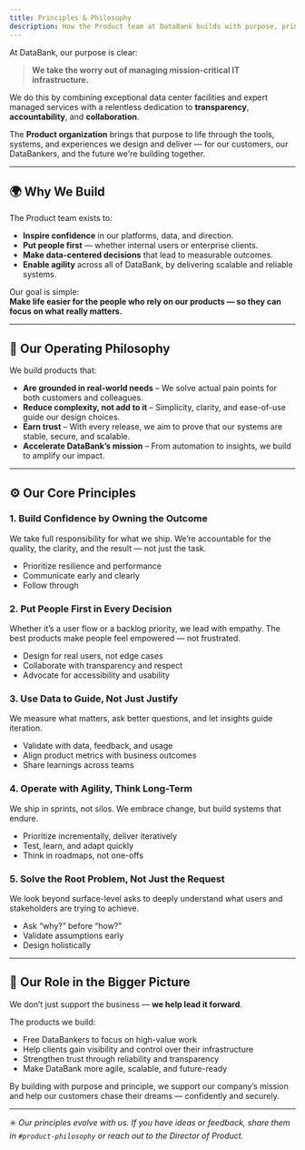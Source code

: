 ```yaml
---
title: Principles & Philosophy
description: How the Product team at DataBank builds with purpose, principles, and people at the center.
---
```


At DataBank, our purpose is clear:

> **We take the worry out of managing mission-critical IT infrastructure.**

We do this by combining exceptional data center facilities and expert managed services with a relentless dedication to **transparency**, **accountability**, and **collaboration**.

The **Product organization** brings that purpose to life through the tools, systems, and experiences we design and deliver — for our customers, our DataBankers, and the future we're building together.

---

## 🌍 Why We Build

The Product team exists to:

- **Inspire confidence** in our platforms, data, and direction.
- **Put people first** — whether internal users or enterprise clients.
- **Make data-centered decisions** that lead to measurable outcomes.
- **Enable agility** across all of DataBank, by delivering scalable and reliable systems.

Our goal is simple:  
**Make life easier for the people who rely on our products — so they can focus on what really matters.**

---

## 🧱 Our Operating Philosophy

We build products that:

- **Are grounded in real-world needs** – We solve actual pain points for both customers and colleagues.
- **Reduce complexity, not add to it** – Simplicity, clarity, and ease-of-use guide our design choices.
- **Earn trust** – With every release, we aim to prove that our systems are stable, secure, and scalable.
- **Accelerate DataBank’s mission** – From automation to insights, we build to amplify our impact.

---

## ⚙️ Our Core Principles

### 1. Build Confidence by Owning the Outcome
We take full responsibility for what we ship. We’re accountable for the quality, the clarity, and the result — not just the task.

- Prioritize resilience and performance
- Communicate early and clearly
- Follow through

### 2. Put People First in Every Decision
Whether it’s a user flow or a backlog priority, we lead with empathy. The best products make people feel empowered — not frustrated.

- Design for real users, not edge cases
- Collaborate with transparency and respect
- Advocate for accessibility and usability

### 3. Use Data to Guide, Not Just Justify
We measure what matters, ask better questions, and let insights guide iteration.

- Validate with data, feedback, and usage
- Align product metrics with business outcomes
- Share learnings across teams

### 4. Operate with Agility, Think Long-Term
We ship in sprints, not silos. We embrace change, but build systems that endure.

- Prioritize incrementally, deliver iteratively
- Test, learn, and adapt quickly
- Think in roadmaps, not one-offs

### 5. Solve the Root Problem, Not Just the Request
We look beyond surface-level asks to deeply understand what users and stakeholders are trying to achieve.

- Ask “why?” before “how?”
- Validate assumptions early
- Design holistically

---

## 🚀 Our Role in the Bigger Picture

We don’t just support the business — **we help lead it forward**.

The products we build:

- Free DataBankers to focus on high-value work
- Help clients gain visibility and control over their infrastructure
- Strengthen trust through reliability and transparency
- Make DataBank more agile, scalable, and future-ready

By building with purpose and principle, we support our company’s mission and help our customers chase their dreams — confidently and securely.

---

✳️ _Our principles evolve with us. If you have ideas or feedback, share them in `#product-philosophy` or reach out to the Director of Product._